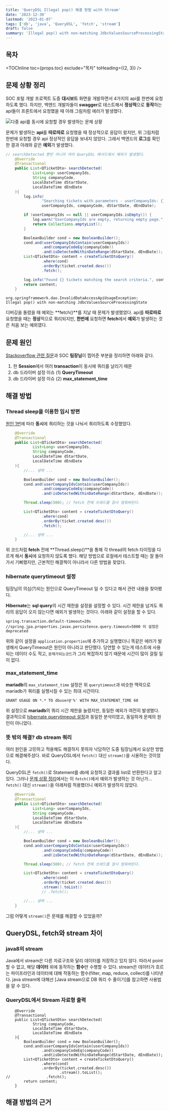 ```yaml
---
title: 'QueryDSL Illegal pop() 해결 방법 with Stream'
date: '2023-12-30'
lastmod: '2023-01-07'
tags: ['db', 'java', 'QueryDSL', 'fetch', 'stream']
draft: false
summary: 'Illegal pop() with non-matching JdbcValuesSourceProcessingState 해결 방법'
---
```


## 목차

<TOCInline toc={props.toc} exclude="목차" toHeading={(2, 3)} />

## 문제 상황 정리

SOC 포털 개발 프로젝트 도중 **대시보드** 화면을 개발하면서 4가지의 api를 한번에 요청하도록 했다.
하지만, 백엔드 개발자들이 **swagger**로 테스트해서 **정상적**으로 **동작**하는 api들이 프론트에서 요청했을 때 아래 그림처럼 에러가 발생했다.

<img
  src="/static/images/db/db-multi-api-problem.png"
  alt="다중 api를 동시에 요청할 경우 발생하는 문제 상황"
/>

문제가 발생하는 **api**를 **따로따로** 요청했을 때 정상적으로 응답이 왔지만, 위 그림처럼 한번에 요청할 경우 api 정상적인 응답을 보내지 않았다.
그래서 백엔드의 **로그**를 확인한 결과 아래와 같은 **예외**가 발생했다.

```java:문제가되는코드.java
// searchDetected 뿐만 아니라 여러 QueryDSL 메서드에서 예외가 발생했다.
    @Override
    @Transactional
    public List<QTicketDto> searchDetected(
            List<Long> userCompanyIds,
            String companyCode,
            LocalDateTime dStartDate,
            LocalDateTime dEndDate
    ){
        log.info(
                "Searching tickets with parameters - userCompanyIds: {}, companyCode: {}, dStartDate: {}, dEndDate: {}",
                userCompanyIds, companyCode, dStartDate, dEndDate);

        if (userCompanyIds == null || userCompanyIds.isEmpty()) {
            log.warn("UserCompanyIds are empty, returning empty page.");
            return Collections.emptyList();
        }

        BooleanBuilder cond = new BooleanBuilder();
        cond.and(userCompanyIdsContain(userCompanyIds))
                .and(companyCodeEq(companyCode))
                .and(isDetectedWithinDateRange(dStartDate, dEndDate));
        List<QTicketDto> content = createTicketDtoQuery()
                .where(cond)
                .orderBy(ticket.created.desc())
                .fetch();

        log.info("Found {} tickets matching the search criteria.", content.size());
        return content;
    }
```

```
org.springframework.dao.InvalidDataAccessApiUsageException:
Illegal pop() with non-matching JdbcValuesSourceProcessingState
```

디버깅을 돌렸을 때 예외는 **fetch()**를 지날 때 문제가 발생했었다. api를 **따로따로** 요청했을 때는 **정상**적으로 쿼리되지만,
**한번에** 요청하면 **fetch**에서 **예외**가 발생하는 것은 처음 보는 예외였다.

## 문제 원인

[Stackoverflow 관련 질문]("https://stackoverflow.com/questions/75345248/hibernate-6-error-invaliddataaccessapiusageexception-illegal-pop-with-non-mat")과
SOC **팀장님**이 찝어준 부분을 정리하면 아래와 같다.

1. 한 **Session**에서 여러 **transaction**이 동시에 쿼리를 날리기 때문
2. db 드라이버 설정 이슈 (1) **QueryTimeout**
3. db 드라이버 설정 이슈 (2) **max_statement_time**

## 해결 방법

### Thread sleep을 이용한 임시 방편

[원인 1번](/blog/db/db-querydsl-multi-get#문제-원인)에 따라 **동시**에 쿼리하는 것을 나눠서 쿼리하도록 수정했었다.

```java:sleepAdd.java
    @Override
    @Transactional
    public List<QTicketDto> searchDetected(
            List<Long> userCompanyIds,
            String companyCode,
            LocalDateTime dStartDate,
            LocalDateTime dEndDate
    ){
        //... 생략 ...

        BooleanBuilder cond = new BooleanBuilder();
        cond.and(userCompanyIdsContain(userCompanyIds))
                .and(companyCodeEq(companyCode))
                .and(isDetectedWithinDateRange(dStartDate, dEndDate));

        Thread.sleep(500); // fetch 전에 쓰레드를 잠시 멈춰버린다.

        List<QTicketDto> content = createTicketDtoQuery()
                .where(cond)
                .orderBy(ticket.created.desc())
                .fetch();

        //... 생략 ...
    }
```

위 코드처럼 **fetch** 전에 **Thread.sleep()**을 통해 각 thread의 fetch 타이밍을 다르게 해서 **동시**에 요청하지 않도록 했다.
해당 방법으로 로컬에서 테스트할 때는 잘 돌아가서 기뻐했지만, 근본적인 해결책이 아니라서 다른 방법을 찾았다.

### hibernate querytimeout 설정

팀장님의 의심(?)되는 원인으로 QueryTimeout 일 수 있다고 해서 관련 내용을 찾아봤다.

**Hibernate**는 **sql query**의 시간 제한을 설정을 설정할 수 있다. 시간 제한을 넘겨도 쿼리의 응답이 오지 않는다면 예외가 발생하는 것이다.
아래와 같이 설정을 할 수 있다.

```
spring.transaction.default-timeout=20s
//spring.jpa.properties.javax.persistence.query.timeout=5000 이 설정은 deprecated
```

위와 같이 설정을 `application.properties`에 추가하고 실행했더니 똑같은 에러가 발생해서 QueryTimeout은 원인이 아니라고 판단했다.
당연할 수 있는게 테스트에 사용되는 데이터 수도 적고, `문제가되는코드`가 그리 복잡하지 않기 때문에 시간이 많이 걸릴 일이 없다.

### max_statement_time

**mariadb**의 `max_statement_time` 설정은 위 `querytimeout`과 비슷한 맥락으로 mariadb가 쿼리를 실행시킬 수 있는 최대 시간이다.

```
GRANT USAGE ON *.* TO dbuser@'%' WITH MAX_STATEMENT_TIME 60
```

위 설정으로 **mariadb**의 쿼리 시간 제한을 늘렸지만, 동일한 예외가 여전히 발생했다.
결과적으로 [hibernate querytimeout 설정](/blog/db/db-querydsl-multi-get#hibernate-querytimeout-설정)과 동일한 분석이였고, 동일하게 문제의 원인이 아니었다.

### 뜻 밖의 해결? db stream 쿼리

여러 원인을 고민하고 적용해도 해결하지 못하자 낙담하던 도중 팀장님께서 요상한 방법으로 해결해주셨다.
바로 QueryDSL에서 `fetch()` 대신 `stream()`을 시용하는 것이었다.

QueryDSL은 `fetch()`로 Statement를 db에 요청하고 결과를 list로 반환한다고 알고 있다. 그러나 [문제 상황 정리](/blog/db/db-querydsl-multi-get#문제-상황-정리)에서는 이 `fetch()`에서 예외가 발생하는 것 아닌가...
`fetch()` 대신 `stream()`을 아래처럼 적용했더니 예외가 발생하지 않았다.

```java:streamList.java
    @Override
    @Transactional
    public List<QTicketDto> searchDetected(
            List<Long> userCompanyIds,
            String companyCode,
            LocalDateTime dStartDate,
            LocalDateTime dEndDate
    ){
        //... 생략 ...

        BooleanBuilder cond = new BooleanBuilder();
        cond.and(userCompanyIdsContain(userCompanyIds))
                .and(companyCodeEq(companyCode))
                .and(isDetectedWithinDateRange(dStartDate, dEndDate));

        Thread.sleep(500); // fetch 전에 쓰레드를 잠시 멈춰버린다.

        List<QTicketDto> content = createTicketDtoQuery()
                .where(cond)
                .orderBy(ticket.created.desc())
                .stream().toList()
                // .fetch();

        //... 생략 ...
    }
```

그럼 어떻게 `stream()`은 문제를 해결할 수 있었을까?

## QueryDSL, fetch와 stream 차이

### java8의 stream

Java에서 stream은 다른 자료구조와 달리 데이터를 저장하고 있지 않다. 따라서 point할 수 없고, 해당 **데이터** 위에 동작하는 **함수**만 수행할 수 있다.
stream은 데이터가 흐르는 파이프라인과 데이터에 대해 작동하는 함수(filter, map, reduce, collect)를 나타낸다.
java stream에 대해선 [Java stream으로 DB 쿼리 수 줄이기]를 참고하면 사용법을 알 수 있다.

### QueryDSL에서 Stream 자료형 출력

```
    @Override
    @Transactional
    public List<QTicketDto> searchDetected(
            String companyCode,
            LocalDateTime dStartDate,
            LocalDateTime dEndDate
    ){
        BooleanBuilder cond = new BooleanBuilder();
        cond.and(userCompanyIdsContain(userCompanyIds))
                .and(companyCodeEq(companyCode))
                .and(isDetectedWithinDateRange(dStartDate, dEndDate));
        List<QTicketDto> content = createTicketDtoQuery()
                .where(cond)
                .orderBy(ticket.created.desc())
                        .stream().toList();
//                .fetch();
        return content;
    }
```

## 해결 방법의 근거
